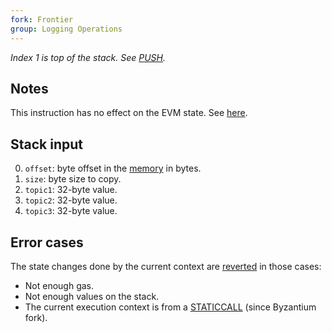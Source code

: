 ```yaml
---
fork: Frontier
group: Logging Operations
---
```


*Index 1 is top of the stack. See [PUSH](/#60).*

## Notes

This instruction has no effect on the EVM state. See [here](https://ethereum.org/en/developers/docs/smart-contracts/anatomy/#events-and-logs).

## Stack input

0. `offset`: byte offset in the [memory](/about) in bytes.
1. `size`: byte size to copy.
2. `topic1`: 32-byte value.
3. `topic2`: 32-byte value.
4. `topic3`: 32-byte value.

## Error cases

The state changes done by the current context are [reverted](#FD) in those cases:
- Not enough gas.
- Not enough values on the stack.
- The current execution context is from a [STATICCALL](/#FA) (since Byzantium fork).
